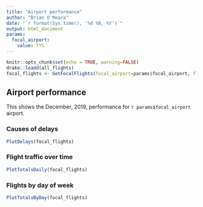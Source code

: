 ```yaml
---
title: "Airport performance"
author: "Brian O'Meara"
date: "`r format(Sys.time(), '%d %B, %Y')`"
output: html_document
params:
  focal_airport:
    value: TYS
---
```


```r
knitr::opts_chunk$set(echo = TRUE, warning=FALSE)
drake::loadd(all_flights)
focal_flights <- GetFocalFlights(focal_airport=params$focal_airport, flights=all_flights)


```

## Airport performance

This shows the December, 2019, performance for `r params$focal_airport` airport.

### Causes of delays

```r
PlotDelays(focal_flights)
```

### Flight traffic over time

```r
PlotTotalsDaily(focal_flights)
```

### Flights by day of week

```r
PlotTotalsByDay(focal_flights)
```
